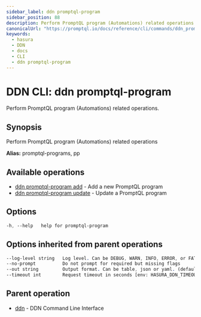 ```yaml
---
sidebar_label: ddn promptql-program
sidebar_position: 88
description: Perform PromptQL program (Automations) related operations using the DDN CLI
canonicalUrl: "https://promptql.io/docs/reference/cli/commands/ddn_promptql-program"
keywords:
  - hasura
  - DDN
  - docs
  - CLI
  - ddn promptql-program
---
```


# DDN CLI: ddn promptql-program

Perform PromptQL program (Automations) related operations.

## Synopsis

Perform PromptQL program (Automations) related operations

**Alias:** promptql-programs, pp

## Available operations

- [ddn promptql-program add](/reference/cli/commands/ddn_promptql-program_add) - Add a new PromptQL program
- [ddn promptql-program update](/reference/cli/commands/ddn_promptql-program_update) - Update a PromptQL program

## Options

```sass
-h, --help   help for promptql-program
```

## Options inherited from parent operations

```sass
--log-level string   Log level. Can be DEBUG, WARN, INFO, ERROR, or FATAL. (default "INFO")
--no-prompt          Do not prompt for required but missing flags
--out string         Output format. Can be table, json or yaml. (default "table")
--timeout int        Request timeout in seconds [env: HASURA_DDN_TIMEOUT] (default 100)
```

## Parent operation

- [ddn](/reference/cli/commands/ddn) - DDN Command Line Interface

